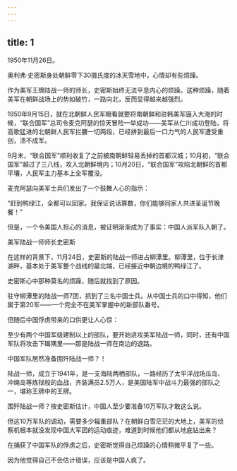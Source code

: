 ```yaml
---
---
---
```

title: 1
---



1950年11月26日。

奥利弗·史密斯身处朝鲜零下30摄氏度的冰天雪地中，心情却有些烦躁。

作为美军王牌陆战一师的师长，史密斯始终无法平息内心的烦躁。这种烦躁，随着美军在朝鲜战场上的势如破竹，一路向北，反而显得越来越强烈。

1950年9月15日，就在北朝鲜人民军眼看就要将南朝鲜和驻韩美军逼入大海的时候，“联合国军”总司令麦克阿瑟的惊天冒险一举成功——美军从仁川成功登陆，将高歌猛进的北朝鲜人民军拦腰一切两段，已经拼到最后一口力气的人民军遭受重创，溃不成军。

9月末，“联合国军”顺利收复了之前被南朝鲜轻易丢掉的首都汉城；10月初，“联合国军”越过了三八线，攻入北朝鲜境内；10月20日，“联合国军”攻陷北朝鲜的首都平壤，人民军主力基本上全军覆没。

麦克阿瑟向美军士兵们发出了一个鼓舞人心的指示：

“赶到鸭绿江，全都可以回家。我保证说话算数，你们能够同家人共进圣诞节晚餐！”

但是，一个令美国人担心的消息，被证明渐渐成为了事实：中国人派军队入朝了。

美军陆战一师师长史密斯



在这样的背景下，11月24日，史密斯的陆战一师进占柳潭里。柳潭里，位于长津湖畔，基本处于美军整个战线的最北端，已经接近中朝边境的鸭绿江了。

史密斯心中那种莫名的烦躁，随后就找到了原因。

驻守柳潭里的陆战一师7团，抓到了三名中国士兵。从中国士兵的口中得知，他们属于第20军——一个完全不在美军掌握中的新部队番号。

但随后中国俘虏带来的口供更让人心惊：

至少有两个中国军级建制以上的部队，要开始进攻美军陆战一师，同时，还有中国军队将攻击下碣隅里——那是陆战一师在南边的退路。

中国军队居然准备围歼陆战一师？！

陆战一师，成立于1941年，是一支海陆两栖部队，一路经历了太平洋战场瓜岛、冲绳岛等炼狱般的血战，齐装满员2.5万人，是美国陆军中战斗力最强的部队之一，堪称王牌中的王牌。

围歼陆战一师？按史密斯估计，中国人至少要准备10万军队才敢这么说。

但这10万军队的调动，需要多少辎重部队？在朝鲜白雪茫茫的大地上，美军的侦察机根本就没发现中国大军团的运动痕迹，难道到时候他们都从地底钻出来？

在捕获了中国军队的俘虏之后，史密斯觉得自己烦躁的心情稍微平复了一些。

因为他觉得自己不会估计错误，应该是中国人疯了。